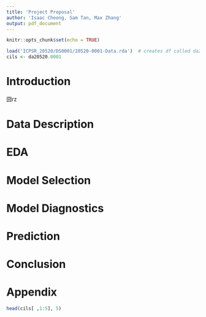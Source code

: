 ```yaml
---
title: 'Project Proposal'
author: 'Isaac Cheong, Sam Tan, Max Zhang'
output: pdf_document
---
```


```r
knitr::opts_chunk$set(echo = TRUE)

load('ICPSR_20520/DS0001/20520-0001-Data.rda')  # creates df called da20520.0001
cils <- da20520.0001
```

# Introduction
囧rz

# Data Description

# EDA

# Model Selection

# Model Diagnostics

# Prediction

# Conclusion

\newpage

# Appendix

```r
head(cils[ ,1:5], 5)
```




